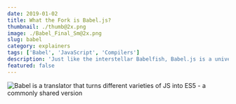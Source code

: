 ```yaml
---
date: 2019-01-02
title: What the Fork is Babel.js?
thumbnail: ./thumb@2x.png
image: ./Babel_Final_Sm@2x.png
slug: babel
category: explainers
tags: ['Babel', 'JavaScript', 'Compilers']
description: 'Just like the interstellar Babelfish, Babel.js is a universal translator for JavaScript. But more practical and less cosmic.'
featured: false
---
```



![Babel is a translator that turns different varieties of JS into ES5 - a commonly shared version](./Babel_Final_Sm@2x.png)

